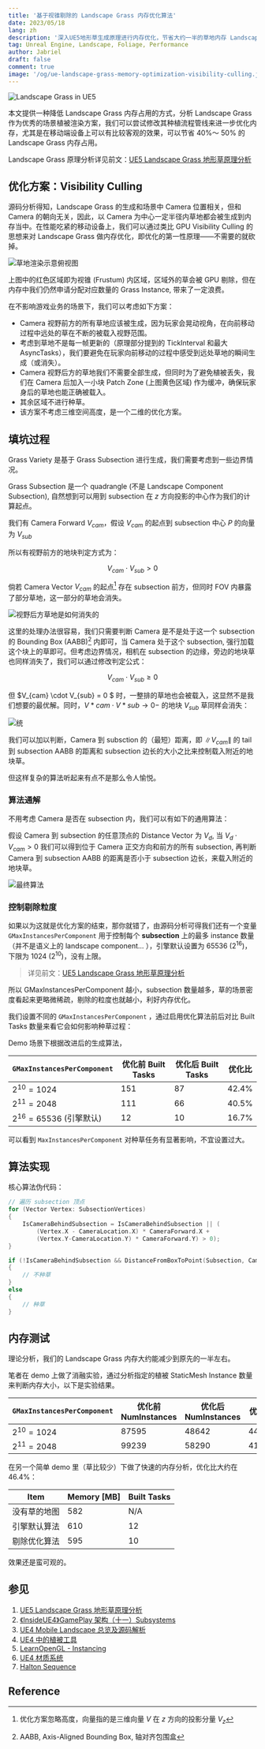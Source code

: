 ```yaml
---
title: '基于视锥剔除的 Landscape Grass 内存优化算法'
date: 2023/05/18
lang: zh
description: '深入UE5地形草生成原理进行内存优化，节省大约一半的草地内存 Landscape Grass memory pptimization by visibility culling'
tag: Unreal Engine, Landscape, Foliage, Performance
author: Jabriel
draft: false
comment: true
image: '/og/ue-landscape-grass-memory-optimization-visibility-culling.jpg'
---
```


![Landscape Grass in UE5](./landscaspe-grass-world.jpeg)

本文提供一种降低 Landscape Grass 内存占用的方式，分析 Landscape Grass 作为优秀的场景植被渲染方案，我们可以尝试修改其种植流程管线来进一步优化内存，尤其是在移动端设备上可以有比较客观的效果，可以节省 40%～ 50% 的 Landscape Grass 内存占用。

Landscape Grass 原理分析详见前文：[UE5 Landscape Grass 地形草原理分析](/posts/a-look-under-the-hood-at-unreal-engine-landscape-grass)

## 优化方案：Visibility Culling

源码分析得知，Landscape Grass 的生成和场景中 Camera 位置相关，但和 Camera 的朝向无关，因此，以 Camera 为中心一定半径内草地都会被生成到内存当中。在性能吃紧的移动设备上，我们可以通过类比 GPU Visibility Culling 的思想来对 Landscape Grass 做内存优化，即优化的第一性原理——不需要的就砍掉。

![草地渲染示意俯视图](./mem-opt-overview.png)

上图中的红色区域即为视锥 (Frustum) 内区域，区域外的草会被 GPU 剔除，但在内存中我们仍然申请分配对应数量的 Grass Instance, 带来了一定浪费。

在不影响游戏业务的场景下，我们可以考虑如下方案：

-   Camera 视野前方的所有草地应该被生成，因为玩家会晃动视角，在向前移动过程中远处的草在不断的被载入视野范围。
-   考虑到草地不是每一帧更新的（原理部分提到的 TickInterval 和最大 AsyncTasks），我们要避免在玩家向前移动的过程中感受到远处草地的瞬间生成（或消失）。
-   Camera 视野后方的草地我们不需要全部生成，但同时为了避免植被丢失，我们在 Camera 后加入一小块 Patch Zone (上图黄色区域) 作为缓冲，确保玩家身后的草地也能正确被载入。
-   其余区域不进行种草。
-   该方案不考虑三维空间高度，是一个二维的优化方案。

## 填坑过程

Grass Variety 是基于 Grass Subsection 进行生成，我们需要考虑到一些边界情况。

Grass Subsection 是一个 quadrangle (不是 Landscape Component Subsection), 自然想到可以用到 subsection 在 $z$ 方向投影的中心作为我们的计算起点。

我们有 Camera Forward $V_{cam}$，假设 $V_{cam}$ 的起点到 subsection 中心 $P$ 的向量为 $V_{sub}$

所以有视野前方的地块判定方式为：

$$
V_{cam} \cdot V_{sub} > 0
$$

倘若 Camera Vector $V_{cam}$ 的起点[^vector3to2] 存在 subsection 前方，但同时 FOV 内暴露了部分草地，这一部分的草地会消失。

[^vector3to2]: 优化方案忽略高度，向量指的是三维向量 $V$ 在 $z$ 方向的投影分量 $V_{z}$

![视野后方草地是如何消失的](./missing-grass.png)

这里的处理办法很容易，我们只需要判断 Camera 是不是处于这一个 subsection 的 Bounding Box (AABB)[^AABB] 内即可，当 Camera 处于这个 subsection, 强行加载这个块上的草即可。但考虑边界情况，相机在 subsection 的边缘，旁边的地块草也同样消失了，我们可以通过修改判定公式：

$$
V_{cam} \cdot V_{sub} \geq 0
$$

[^AABB]: AABB, Axis-Aligned Bounding Box, 轴对齐包围盒

但 $V_{cam} \cdot V_{sub} = 0 $ 时，一整排的草地也会被载入，这显然不是我们想要的最优解。同时，$V*{cam} \cdot V*{sub} \to 0-$ 的地块 $V_{sub}$ 草同样会消失：

![统](./grass-orthogonal.png)

我们可以加以判断，Camera 到 subsction 的（最短）距离，即 $\|V_{cam}\|$ 的 tail 到 subsection AABB 的距离和 subsection 边长的大小之比来控制载入附近的地块草。

但这样复杂的算法听起来有点不是那么令人愉悦。

### 算法通解

不用考虑 Camera 是否在 subsection 内，我们可以有如下的通用算法：

假设 Camera 到 subsection 的任意顶点的 Distance Vector 为 $V_{d}$, 当 $V_{d} \cdot V_{cam} > 0$ 我们可以得到位于 Camera 正交方向和前方的所有 subsection, 再判断 Camera 到 subsection AABB 的距离是否小于 subsection 边长，来载入附近的地块草。

![最终算法](./final-algorithm.png)

### 控制剔除粒度

如果以为这就是优化方案的结束，那你就错了，由源码分析可得我们还有一个变量 `GMaxInstancesPerComponent` 用于控制每个 **subsection** 上的最多 instance 数量（并不是语义上的 landscape component... ），引擎默认设置为 65536 ($2^{16}$)，下限为 1024 ($2^{10}$)，没有上限。

> 详见前文：[UE5 Landscape Grass 地形草原理分析](/posts/a-look-under-the-hood-at-unreal-engine-landscape-grass)

所以 GMaxInstancesPerComponent 越小，subsection 数量越多，草的场景密度看起来更略微稀疏，剔除的粒度也就越小，利好内存优化。

我们设置不同的 `GMaxInstancesPerComponent` ，通过启用优化算法前后对比 Built Tasks 数量来看它会如何影响种草过程：

Demo 场景下根据改进后的生成算法，

| `GMaxInstancesPerComponent` | 优化前 Built Tasks | 优化后 Built Tasks | 优化比 |
| --------------------------- | ------------------ | ------------------ | ------ |
| $2^{10}=1024$               | 151                | 87                 | 42.4%  |
| $2^{11}=2048$               | 111                | 66                 | 40.5%  |
| $2^{16}=65536$ (引擎默认)   | 12                 | 10                 | 16.7%  |

可以看到 `MaxInstancesPerComponent` 对种草任务有显著影响，不宜设置过大。

## 算法实现

核心算法伪代码：

```cpp showLineNumbers
// 遍历 subsection 顶点
for (Vector Vertex: SubsectionVertices)
{
	IsCameraBehindSubsection = IsCameraBehindSubsection || (
		(Vertex.X - CameraLocation.X) * CameraForward.X +
		(Vertex.Y-CameraLocation.Y) * CameraForward.Y) > 0);
}

if (!IsCameraBehindSubsection && DistanceFromBoxToPoint(Subsection, CameraLocation) > SubsectionWidth)
{
	// 不种草
}
else
{
	// 种草
}
```

## 内存测试

理论分析，我们的 Landscape Grass 内存大约能减少到原先的一半左右。

笔者在 demo 上做了消融实验，通过分析指定的植被 StaticMesh Instance 数量来判断内存大小，以下是实验结果。

| `GMaxInstancesPerComponent` | 优化前 NumInstances | 优化后 NumInstances | 优化比 |
| --------------------------- | ------------------- | ------------------- | ------ |
| $2^{10}=1024$               | 87595               | 48642               | 44.5%  |
| $2^{11}=2048$               | 99239               | 58290               | 41.3%  |

在另一个简单 demo 里（草比较少）下做了快速的内存分析，优化比大约在 46.4%：

| Item         | Memory [MB] | Built Tasks |
| ------------ | ----------- | ----------- |
| 没有草的地图 | 582         | N/A         |
| 引擎默认算法 | 610         | 12          |
| 剔除优化算法 | 595         | 10          |

效果还是蛮可观的。

## 参见

1. [UE5 Landscape Grass 地形草原理分析](/posts/a-look-under-the-hood-at-unreal-engine-landscape-grass)
2. [《InsideUE4》GamePlay 架构（十一）Subsystems](https://zhuanlan.zhihu.com/p/158717151)
3. [UE4 Mobile Landscape 总览及源码解析](https://zhuanlan.zhihu.com/p/144031549)
4. [UE4 中的植被工具](https://zhuanlan.zhihu.com/p/389430858)
5. [LearnOpenGL - Instancing](https://learnopengl.com/Advanced-OpenGL/Instancing)
6. [UE4 材质系统](https://papalqi.cn/ue4材质系统/)
7. [Halton Sequence](https://web.maths.unsw.edu.au/~josefdick/MCQMC_Proceedings/MCQMC_Proceedings_2012_Preprints/100_Keller_tutorial.pdf)

## Reference
